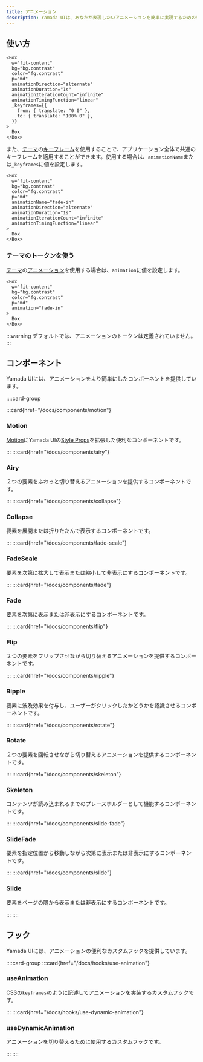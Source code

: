 ```yaml
---
title: アニメーション
description: Yamada UIは、あなたが表現したいアニメーションを簡単に実現するための機能を提供しています。
---
```


## 使い方

```tsx preview
<Box
  w="fit-content"
  bg="bg.contrast"
  color="fg.contrast"
  p="md"
  animationDirection="alternate"
  animationDuration="1s"
  animationIterationCount="infinite"
  animationTimingFunction="linear"
  _keyframes={{
    from: { translate: "0 0" },
    to: { translate: "100% 0" },
  }}
>
  Box
</Box>
```

また、[テーマ](/docs/theming)の[キーフレーム](/docs/theming/tokens/keyframes)を使用することで、アプリケーション全体で共通のキーフレームを適用することができます。使用する場合は、`animationName`または`_keyframes`に値を設定します。

```tsx preview
<Box
  w="fit-content"
  bg="bg.contrast"
  color="fg.contrast"
  p="md"
  animationName="fade-in"
  animationDirection="alternate"
  animationDuration="1s"
  animationIterationCount="infinite"
  animationTimingFunction="linear"
>
  Box
</Box>
```

### テーマのトークンを使う

[テーマ](/docs/theming)の[アニメーション](/docs/theming/tokens/animations)を使用する場合は、`animation`に値を設定します。

```tsx preview
<Box
  w="fit-content"
  bg="bg.contrast"
  color="fg.contrast"
  p="md"
  animation="fade-in"
>
  Box
</Box>
```

:::warning
デフォルトでは、アニメーションのトークンは定義されていません。
:::

## コンポーネント

Yamada UIには、アニメーションをより簡単にしたコンポーネントを提供しています。

::::card-group

:::card{href="/docs/components/motion"}

### Motion

[Motion](https://motion.dev/)にYamada UIの[Style Props](/docs/styling/style-props)を拡張した便利なコンポーネントです。

:::
:::card{href="/docs/components/airy"}

### Airy

２つの要素をふわっと切り替えるアニメーションを提供するコンポーネントです。

:::
:::card{href="/docs/components/collapse"}

### Collapse

要素を展開または折りたたんで表示するコンポーネントです。

:::
:::card{href="/docs/components/fade-scale"}

### FadeScale

要素を次第に拡大して表示または縮小して非表示にするコンポーネントです。

:::
:::card{href="/docs/components/fade"}

### Fade

要素を次第に表示または非表示にするコンポーネントです。

:::
:::card{href="/docs/components/flip"}

### Flip

２つの要素をフリップさせながら切り替えるアニメーションを提供するコンポーネントです。

:::
:::card{href="/docs/components/ripple"}

### Ripple

要素に波及効果を付与し、ユーザーがクリックしたかどうかを認識させるコンポーネントです。

:::
:::card{href="/docs/components/rotate"}

### Rotate

２つの要素を回転させながら切り替えるアニメーションを提供するコンポーネントです。

:::
:::card{href="/docs/components/skeleton"}

### Skeleton

コンテンツが読み込まれるまでのプレースホルダーとして機能するコンポーネントです。

:::
:::card{href="/docs/components/slide-fade"}

### SlideFade

要素を指定位置から移動しながら次第に表示または非表示にするコンポーネントです。

:::
:::card{href="/docs/components/slide"}

### Slide

要素をページの隅から表示または非表示にするコンポーネントです。

:::
::::

## フック

Yamada UIには、アニメーションの便利なカスタムフックを提供しています。

::::card-group
:::card{href="/docs/hooks/use-animation"}

### useAnimation

CSSの`keyframes`のように記述してアニメーションを実装するカスタムフックです。

:::
:::card{href="/docs/hooks/use-dynamic-animation"}

### useDynamicAnimation

アニメーションを切り替えるために使用するカスタムフックです。

:::
::::

